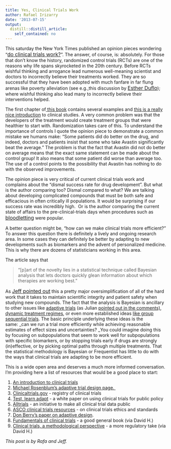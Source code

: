 ```yaml
---
title: Yes, Clinical Trials Work
author: Rafael Irizarry
date: '2013-07-15'
output:
  distill::distill_article:
    self_contained: no
---
```


This saturday the New York Times published an opinion pieces wondering "<a style="font-size: 16px;" href="http://www.nytimes.com/2013/07/14/opinion/sunday/do-clinical-trials-work.html?pagewanted=all&_r=0">do clinical trials work?</a>". The answer, of course, is: absolutely. For those that don't know the history, randomized control trials (RCTs) are one of the reasons why life spans skyrocketed in the 20th century. Before RCTs wishful thinking and arrogance lead numerous well-meaning scientist and doctors to incorrectly believe their treatments worked. They are so successful that they have been adopted with much fanfare in far flung arenas like poverty alleviation (see e.g.,this discussion by <a style="font-size: 16px;" href="http://www.effectivephilanthropy.org/blog/2011/06/esther-duflo-explains-why-she-believes-randomized-controlled-trials-are-so-vital/">Esther Duflo</a>); where wishful thinking also lead many to incorrectly believe their interventions helped.

The first chapter of[ this book](http://www.amazon.com/Statistics-4th-Edition-David-Freedman/dp/0393929728) contains several examples and [this is a really nice introduction](http://clinicaltrials.gov/ct2/about-studies/learn) to clinical studies. A very common problem was that the developers of the treatment would create treatment groups that were healthier to start with. Randomization takes care of this. To understand the importance of controls I quote the opinion piece to demonstrate a common mistake we humans make: "Some patients did do better on the drug, and indeed, doctors and patients insist that some who take Avastin significantly beat the average." The problem is that the fact that Avastin did not do better on average means that the exact same statement can be made about the control group! It also means that some patient did worse than average too. The use of a control points to the possibility that Avastin has nothing to do with the observed improvements.

The opinion piece is very critical of current clinical trials work and complains about the "dismal success rate for drug development". But what is the author comparing too? Dismal compared to what? We are talking about developing complicated compounds that must be both safe and efficacious in often critically ill populations. It would be surprising if our success rate was incredibly high.  Or is the author comparing the current state of affairs to the pre-clinical-trials days when procedures such as <a style="font-size: 16px;" href="http://en.wikipedia.org/wiki/Bloodletting">bloodletting</a> were popular.

A better question might be, "how can we make clinical trials more efficient?" To answer this question there is definitely a lively and ongoing research area. In some cases they can definitely be better by adapting to new developments such as biomarkers and the advent of personalized medicine. This is why there are dozens of statisticians working in this area.

The article says that

> "[p]art of the novelty lies in a statistical technique called Bayesian analysis that lets doctors quickly glean information about which therapies are working best. "

As <a style="font-size: 16px;" href="http://simplystatistics.org/posts/2013-07-14-sunday-datastatistics-link-roundup-7142013/">Jeff pointed out</a> this a pretty major oversimplification of all of the hard work that it takes to maintain scientific integrity and patient safety when studying new compounds. The fact that the analysis is Bayesian is ancillary to other issues like [adaptive trials](http://www.trialsjournal.com/content/13/1/145) (as Julian [pointed out in the comments)](http://simplystatistics.org/posts/2013-07-14-sunday-datastatistics-link-roundup-7142013/#comment-962395470), [dynamic treatment regimes](http://en.wikipedia.org/wiki/Dynamic_treatment_regime), or even more established ideas [like group sequential trials](http://en.wikipedia.org/wiki/Sequential_analysis). The basic principle underlying these ideas is the same: _can we run a trial more efficiently while achieving reasonable estimates of effect sizes and uncertainties? _You could imagine doing this by focusing on subpopulations that seem to work well for subpopulations with specific biomarkers, or by stopping trials early if drugs are strongly (in)effective, or by picking optimal paths through multiple treatments. That the statistical methodology is Bayesian or Frequentist has little to do with the ways that clinical trials are adapting to be more efficient.

This is a wide open area and deserves a much more informed conversation. I'm providing here a list of resources that would be a good place to start:

  1. [An introduction to clinical trials](http://www.clinicaltrials.gov/ct2/info/resources)
  2. [Michael Rosenblum's adaptive trial design page. ](http://people.csail.mit.edu/mrosenblum/Teaching/adaptive_designs_2010.html)
  3. [Clinicaltrials.gov](http://clinicaltrials.gov/) - registry of clinical trials
  4. [Test, learn adapt](https://www.gov.uk/government/uploads/system/uploads/attachment_data/file/62529/TLA-1906126.pdf) - a white paper on using clinical trials for public policy
  5. [Alltrials](http://www.alltrials.net/) - an initiative to make all clinical trial data public
  6. [ASCO clinical trials resources](http://www.asco.org/advocacy-practice/clinical-trial-resources) - on clinical trials ethics and standards
  7. [Don Berry's paper on adaptive design](http://jco.ascopubs.org/content/29/6/606).
  8. [Fundamentals of clinical trials](http://www.amazon.com/dp/1441915850) - a good general book (via David H.)
  9. [Clinical trials, a methodological perspective](http://www.amazon.com/Clinical-Trials-Methodologic-Perspective-Probability/dp/0471727814) - a more regulatory take (via David H.)

_This post is by Rafa and Jeff. _
